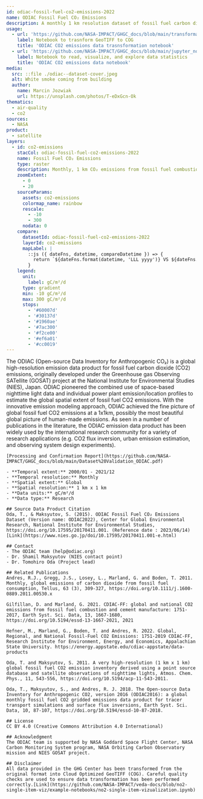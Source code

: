 ```yaml
---
id: odiac-fossil-fuel-co2-emissions-2022
name: ODIAC Fossil Fuel CO₂ Emissions 
description: A monthly 1 km resolution dataset of fossil fuel carbon dioxide emissions, version 2022
usage:
  - url: 'https://github.com/NASA-IMPACT/GHGC_docs/blob/main/transformation_scripts/ODIAC_fossil_fuel_geotiff_transformation.py'
    label: Notebook to trasnform GeoTIFF to COG
    title: 'ODIAC CO2 emissions data trasnsformation notebook'
  - url: 'https://github.com/NASA-IMPACT/GHGC_docs/blob/main/jupyter_notebooks/ODIAC_CO2_data_notebook.ipynb'
    label: Notebook to read, visualize, and explore data statistics
    title: 'ODIAC CO2 emissions data notebook'
media:
  src: ::file ./odiac--dataset-cover.jpeg
  alt: White smoke coming from building
  author:
    name: Marcin Jozwiak
    url: https://unsplash.com/photos/T-eDxGcn-Ok
thematics:
  - air-quality
  - co2
sources:
  - NASA
product:
  - satellite
layers:
  - id: co2-emissions
    stacCol: odiac-fossil-fuel-co2-emissions-2022
    name: Fossil Fuel CO₂ Emissions
    type: raster
    description: Monthly, 1 km CO₂ emissions from fossil fuel combustion, cement production and gas flaring.
    zoomExtent:
      - 0
      - 20
    sourceParams:
      assets: co2-emissions
      colormap_name: rainbow
      rescale:
        - -10
        - 300
      nodata: 0
    compare:
      datasetId: odiac-fossil-fuel-co2-emissions-2022
      layerId: co2-emissions
      mapLabel: |
        ::js ({ dateFns, datetime, compareDatetime }) => {
          return `${dateFns.format(datetime, 'LLL yyyy')} VS ${dateFns.format(compareDatetime, 'LLL yyyy')}`;
        }
    legend:
      unit: 
        label: gC/m²/d
      type: gradient
      min: -10 gC/m²/d
      max: 300 gC/m²/d
      stops:
        - '#60007d'
        - '#30137d'
        - '#1960ae'
        - '#7ac300'
        - '#f2ce00'
        - '#ef6a01'
        - '#cc0019'
---
```


<Block>
  <Prose>
    The ODIAC (Open-source Data Inventory for Anthropogenic CO₂) is a global high-resolution emission data product for fossil fuel carbon dioxide (CO2) emissions, originally developed under the Greenhouse gas Observing SATellite (GOSAT) project at the National Institute for Environmental Studies (NIES), Japan. ODIAC pioneered the combined use of space-based nighttime light data and individual power plant emission/location profiles to estimate the global spatial extent of fossil fuel CO2 emissions. With the innovative emission modeling approach, ODIAC achieved the fine picture of global fossil fuel CO2 emissions at a 1x1km, possibly the most beautiful global picture of human-made emissions. As seen in a number of publications in the literature, the ODIAC emission data product has been widely used by the international research community for a variety of research applications (e.g. CO2 flux inversion, urban emission estimation, and observing system design experiments). 
    
    [Processing and Confirmation Report](https://github.com/NASA-IMPACT/GHGC_docs/blob/main/Dataset%20Validation_ODIAC.pdf)

    - **Temporal extent:** 2000/01 - 2021/12    
    - **Temporal resolution:** Monthly    
    - **Spatial extent:** Global    
    - **Spatial resolution:** 1 km x 1 km    
    - **Data units:** gC/m²/d    
    - **Data type:** Research

    ## Source Data Product Citation
    Oda, T., & Maksyutov, S. (2015). ODIAC Fossil Fuel CO₂ Emissions Dataset (Version name: ODIAC2022), Center for Global Environmental Research, National Institute for Environmental Studies, https://doi.org/10.17595/20170411.001. (Reference date : 2023/06/14) [Link](https://www.nies.go.jp/doi/10.17595/20170411.001-e.html)
    
    ## Contact
    - The ODIAC team (help@odiac.org)
    - Dr. Shamil Maksyutov (NIES contact point)
    - Dr. Tomohiro Oda (Project lead)
    
    ## Related Publications
    Andres, R.J., Gregg, J.S., Losey, L., Marland, G. and Boden, T. 2011. Monthly, global emissions of carbon dioxide from fossil fuel consumption, Tellus, 63 (3), 309-327, https://doi.org/10.1111/j.1600-0889.2011.00530.x

    Gilfillan, D. and Marland, G. 2021. CDIAC-FF: global and national CO2 emissions from fossil fuel combustion and cement manufacture: 1751-2017, Earth Syst. Sci. Data, 13, 1667-1680, https://doi.org/10.5194/essd-13-1667-2021, 2021
    
    Hefner, M., Marland, G., Boden, T. and Andres, R. 2022. Global, Regional, and National Fossil-Fuel CO2 Emissions: 1751-2019 CDIAC-FF, Research Institute for Environment, Energy, and Economics, Appalachian State University. https://energy.appstate.edu/cdiac-appstate/data-products

    Oda, T. and Maksyutov, S. 2011. A very high-resolution (1 km x 1 km) global fossil fuel CO2 emission inventory derived using a point source database and satellite observations of nighttime lights, Atmos. Chem. Phys., 11, 543-556, https://doi.org/10.5194/acp-11-543-2011.

    Oda, T., Maksyutov, S., and Andres, R. J. 2018. The Open-source Data Inventory for Anthropogenic CO2, version 2016 (ODIAC2016): a global monthly fossil fuel CO2 gridded emissions data product for tracer transport simulations and surface flux inversions, Earth Syst. Sci. Data, 10, 87-107, https://doi.org/10.5194/essd-10-87-2018.

    ## License
    CC BY 4.0 (Creative Commons Attribution 4.0 International)
    
    ## Acknowledgment
    The ODIAC team is supported by NASA Goddard Space Flight Center, NASA Carbon Monitoring System program, NASA Orbiting Carbon Observatory mission and NIES GOSAT project.​
    
    ## Disclaimer
    All data provided in the GHG Center has been transformed from the original format into Cloud Optimized GeoTIFF (COG). Careful quality checks are used to ensure data transformation has been performed correctly.[Link](https://github.com/NASA-IMPACT/veda-docs/blob/no2-single-item-viz/example-notebooks/no2-single-item-vizualization.ipynb)
  
  </Prose>
</Block>
